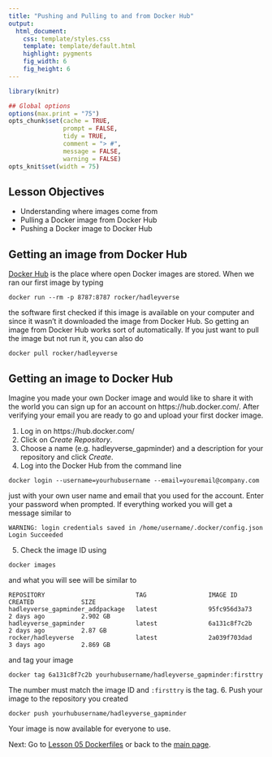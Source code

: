 ```yaml
---
title: "Pushing and Pulling to and from Docker Hub"
output:
  html_document:
    css: template/styles.css
    template: template/default.html
    highlight: pygments
    fig_width: 6
    fig_height: 6
---
```



```r
library(knitr)

## Global options
options(max.print = "75")
opts_chunk$set(cache = TRUE,
               prompt = FALSE,
               tidy = TRUE,
               comment = "> #",
               message = FALSE,
               warning = FALSE)
opts_knit$set(width = 75)
```

## Lesson Objectives

- Understanding where images come from
- Pulling a Docker image from Docker Hub
- Pushing a Docker image to Docker Hub


## Getting an image from Docker Hub
[Docker Hub](https://hub.docker.com/) is the place where open Docker images are stored. 
When we ran our first image by typing
```{}
docker run --rm -p 8787:8787 rocker/hadleyverse

```
the software first checked if this image is available on your computer and since it wasn't it 
downloaded the image from Docker Hub. So getting an image from Docker Hub works sort of automatically.
If you just want to pull the image but not run it, you can also do
```{}
docker pull rocker/hadleyverse

```



## Getting an image to Docker Hub
Imagine you made your own Docker image and would like to share it with the world you can sign up for an
account on https://hub.docker.com/. After verifying your email you are ready to go and upload your first
docker image.

1. Log in on https://hub.docker.com/
2. Click on *Create Repository*.
3. Choose a name (e.g. hadleyverse_gapminder) and a description for your repository and click *Create*.
4. Log into the Docker Hub from the command line
```{}
docker login --username=yourhubusername --email=youremail@company.com
```
just with your own user name and email that you used for the account.
Enter your password when prompted. If everything worked you will get a message similar to
```{}
WARNING: login credentials saved in /home/username/.docker/config.json
Login Succeeded
```
5. Check the image ID using
```{}
docker images
```
and what you will see will be similar to
```{}
REPOSITORY                         TAG                 IMAGE ID            CREATED             SIZE
hadleyverse_gapminder_addpackage   latest              95fc956d3a73        2 days ago          2.902 GB
hadleyverse_gapminder              latest              6a131c8f7c2b        2 days ago          2.87 GB
rocker/hadleyverse                 latest              2a039f703dad        3 days ago          2.869 GB
```
and tag your image
```{}
docker tag 6a131c8f7c2b yourhubusername/hadleyverse_gapminder:firsttry
```
The number must match the image ID and `:firsttry` is the tag.
<!--- TODO: Any suggestions on which tag to use? Are there good practices here? -->
6. Push your image to the repository you created
```{}
docker push yourhubusername/hadleyverse_gapminder
```

Your image is now available for everyone to use.


Next: Go to [Lesson 05 Dockerfiles](05-dockerfiles.html) or back to the 
[main page](http://ropenscilabs.github.io/r-docker-tutorial/).

